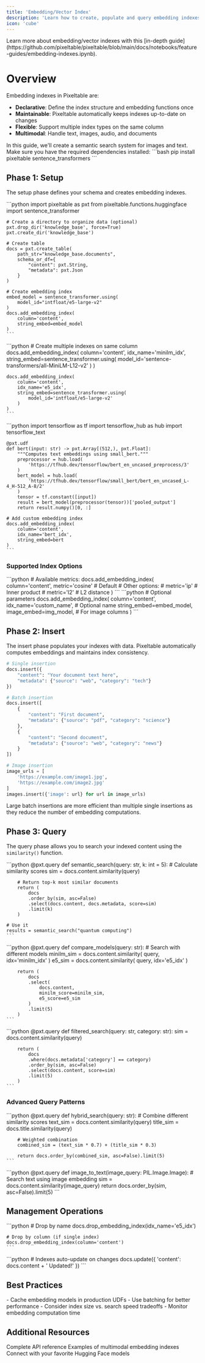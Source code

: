 ```yaml
---
title: 'Embedding/Vector Index'
description: 'Learn how to create, populate and query embedding indexes in Pixeltable'
icon: 'cube'
---
```


<Info>
Learn more about embedding/vector indexes with this [in-depth guide](https://github.com/pixeltable/pixeltable/blob/main/docs/notebooks/feature-guides/embedding-indexes.ipynb).
</Info>

# Overview

Embedding indexes in Pixeltable are:
- **Declarative**: Define the index structure and embedding functions once
- **Maintainable**: Pixeltable automatically keeps indexes up-to-date on changes
- **Flexible**: Support multiple index types on the same column
- **Multimodal**: Handle text, images, audio, and documents

<Note>
In this guide, we'll create a semantic search system for images and text. Make sure you have the required dependencies installed:
```bash
pip install pixeltable sentence_transformers
```
</Note>

## Phase 1: Setup

The setup phase defines your schema and creates embedding indexes.

<Tabs>
  <Tab title="Basic Setup">
    ```python
    import pixeltable as pxt
    from pixeltable.functions.huggingface import sentence_transformer
    
    # Create a directory to organize data (optional)
    pxt.drop_dir('knowledge_base', force=True)
    pxt.create_dir('knowledge_base')
    
    # Create table
    docs = pxt.create_table(
        path_str="knowledge_base.documents",
        schema_or_df={
            "content": pxt.String,
            "metadata": pxt.Json
        }
    )
    
    # Create embedding index
    embed_model = sentence_transformer.using(
        model_id="intfloat/e5-large-v2"
    )
    docs.add_embedding_index(
        column='content',
        string_embed=embed_model
    )
    ```
  </Tab>
  
  <Tab title="Multiple Indexes">
    ```python
    # Create multiple indexes on same column
    docs.add_embedding_index(
        column='content',
        idx_name='minilm_idx',
        string_embed=sentence_transformer.using(
            model_id='sentence-transformers/all-MiniLM-L12-v2'
        )
    )
    
    docs.add_embedding_index(
        column='content',
        idx_name='e5_idx',
        string_embed=sentence_transformer.using(
            model_id='intfloat/e5-large-v2'
        )
    )
    ```
  </Tab>
  
  <Tab title="Custom Embeddings">
    ```python
    import tensorflow as tf
    import tensorflow_hub as hub
    import tensorflow_text
    
    @pxt.udf
    def bert(input: str) -> pxt.Array[(512,), pxt.Float]:
        """Computes text embeddings using small_bert."""
        preprocessor = hub.load(
            'https://tfhub.dev/tensorflow/bert_en_uncased_preprocess/3'
        )
        bert_model = hub.load(
            'https://tfhub.dev/tensorflow/small_bert/bert_en_uncased_L-4_H-512_A-8/2'
        )
        tensor = tf.constant([input])
        result = bert_model(preprocessor(tensor))['pooled_output']
        return result.numpy()[0, :]
    
    # Add custom embedding index
    docs.add_embedding_index(
        column='content',
        idx_name='bert_idx',
        string_embed=bert
    )
    ```
  </Tab>
</Tabs>

### Supported Index Options

<CardGroup cols={1}>
  <Card title="Similarity Metrics" icon="calculator">
    ```python
    # Available metrics:
    docs.add_embedding_index(
        column='content',
        metric='cosine'  # Default
        # Other options:
        # metric='ip'    # Inner product
        # metric='l2'    # L2 distance
    )
    ```
  </Card>
  
  <Card title="Index Configuration" icon="gear">
    ```python
    # Optional parameters
    docs.add_embedding_index(
        column='content',
        idx_name='custom_name',  # Optional name
        string_embed=embed_model,
        image_embed=img_model,   # For image columns
    )
    ```
  </Card>
</CardGroup>

## Phase 2: Insert

The insert phase populates your indexes with data. Pixeltable automatically computes embeddings and maintains index consistency.

```python
# Single insertion
docs.insert({
    "content": "Your document text here",
    "metadata": {"source": "web", "category": "tech"}
})

# Batch insertion
docs.insert([
    {
        "content": "First document",
        "metadata": {"source": "pdf", "category": "science"}
    },
    {
        "content": "Second document", 
        "metadata": {"source": "web", "category": "news"}
    }
])

# Image insertion
image_urls = [
    'https://example.com/image1.jpg',
    'https://example.com/image2.jpg'
]
images.insert({'image': url} for url in image_urls)
```

<Warning>
Large batch insertions are more efficient than multiple single insertions as they reduce the number of embedding computations.
</Warning>

## Phase 3: Query

The query phase allows you to search your indexed content using the `similarity()` function.

<Tabs>
  <Tab title="Basic Search">
    ```python
    @pxt.query
    def semantic_search(query: str, k: int = 5):
        # Calculate similarity scores
        sim = docs.content.similarity(query)
        
        # Return top-k most similar documents
        return (
            docs
            .order_by(sim, asc=False)
            .select(docs.content, docs.metadata, score=sim)
            .limit(k)
        )
    
    # Use it
    results = semantic_search("quantum computing")
    ```
  </Tab>
  
  <Tab title="Multi-Index Search">
    ```python
    @pxt.query
    def compare_models(query: str):
        # Search with different models
        minilm_sim = docs.content.similarity(
            query, idx='minilm_idx'
        )
        e5_sim = docs.content.similarity(
            query, idx='e5_idx'
        )
        
        return (
            docs
            .select(
                docs.content,
                minilm_score=minilm_sim,
                e5_score=e5_sim
            )
            .limit(5)
        )
    ```
  </Tab>
  
  <Tab title="Filtered Search">
    ```python
    @pxt.query
    def filtered_search(query: str, category: str):
        sim = docs.content.similarity(query)
        
        return (
            docs
            .where(docs.metadata['category'] == category)
            .order_by(sim, asc=False)
            .select(docs.content, score=sim)
            .limit(5)
        )
    ```
  </Tab>
</Tabs>

### Advanced Query Patterns

<AccordionGroup>
  <Accordion title="Hybrid Search" icon="layer-group">
    ```python
    @pxt.query
    def hybrid_search(query: str):
        # Combine different similarity scores
        text_sim = docs.content.similarity(query)
        title_sim = docs.title.similarity(query)
        
        # Weighted combination
        combined_sim = (text_sim * 0.7) + (title_sim * 0.3)
        
        return docs.order_by(combined_sim, asc=False).limit(5)
    ```
  </Accordion>

  <Accordion title="Cross-Modal Search" icon="arrows-repeat">
    ```python
    @pxt.query
    def image_to_text(image_query: PIL.Image.Image):
        # Search text using image embedding
        sim = docs.content.similarity(image_query)
        return docs.order_by(sim, asc=False).limit(5)
    ```
  </Accordion>
</AccordionGroup>

## Management Operations

<CardGroup cols={1}>
  <Card title="Drop Index" icon="trash">
    ```python
    # Drop by name
    docs.drop_embedding_index(idx_name='e5_idx')
    
    # Drop by column (if single index)
    docs.drop_embedding_index(column='content')
    ```
  </Card>
  
  <Card title="Update Index" icon="arrows-rotate">
    ```python
    # Indexes auto-update on changes
    docs.update({
        'content': docs.content + ' Updated!'
    })
    ```
  </Card>
</CardGroup>

## Best Practices

<Warning>
- Cache embedding models in production UDFs
- Use batching for better performance
- Consider index size vs. search speed tradeoffs 
- Monitor embedding computation time
</Warning>

## Additional Resources

<CardGroup cols={3}>
  <Card title="API Documentation" icon="book" href="https://pixeltable.github.io/pixeltable/">
    Complete API reference
  </Card>
  <Card title="Multimodal Indexes" icon="lightbulb" href="/docs/examples/chat/multimodal">
    Examples of multimodal embedding indexes
  </Card>
  <Card title="Model Hub" icon="brain" href="https://huggingface.co/models">
    Connect with your favorite Hugging Face models
  </Card>
</CardGroup>